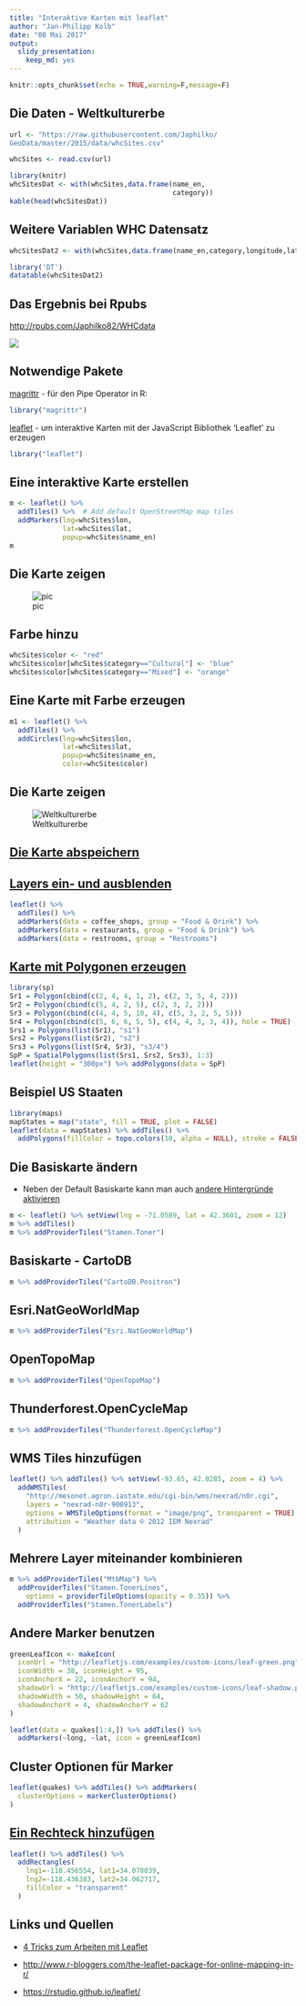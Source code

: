```yaml
---
title: "Interaktive Karten mit leaflet"
author: "Jan-Philipp Kolb"
date: "08 Mai 2017"
output: 
  slidy_presentation:
    keep_md: yes
---
```


```r
knitr::opts_chunk$set(echo = TRUE,warning=F,message=F)
```

## Die Daten - Weltkulturerbe

```r
url <- "https://raw.githubusercontent.com/Japhilko/
GeoData/master/2015/data/whcSites.csv"

whcSites <- read.csv(url) 
```

```r
library(knitr)
whcSitesDat <- with(whcSites,data.frame(name_en,
                                        category))
kable(head(whcSitesDat))
```

## Weitere Variablen WHC Datensatz

```r
whcSitesDat2 <- with(whcSites,data.frame(name_en,category,longitude,latitude,date_inscribed,area_hectares,danger_list))
```


```r
library('DT')
datatable(whcSitesDat2)
```

## Das Ergebnis bei Rpubs

<http://rpubs.com/Japhilko82/WHCdata>

![](figure/WHCRpubs.PNG)


## Notwendige Pakete

[magrittr](https://cran.r-project.org/web/packages/magrittr/index.html) - für den Pipe Operator in R:

```r
library("magrittr")
```


[leaflet](https://rstudio.github.io/leaflet/) - um  interaktive Karten mit der JavaScript Bibliothek 'Leaflet' zu erzeugen

```r
library("leaflet")
```


## Eine interaktive Karte erstellen

```r
m <- leaflet() %>%
  addTiles() %>%  # Add default OpenStreetMap map tiles
  addMarkers(lng=whcSites$lon, 
             lat=whcSites$lat, 
             popup=whcSites$name_en)
m
```

## Die Karte zeigen

![pic](https://github.com/Japhilko/GeoData/tree/master/data/figure/WHCPopUps.PNG) 

## Farbe hinzu

```r
whcSites$color <- "red"
whcSites$color[whcSites$category=="Cultural"] <- "blue"
whcSites$color[whcSites$category=="Mixed"] <- "orange"
```

## Eine Karte mit Farbe erzeugen

```r
m1 <- leaflet() %>%
  addTiles() %>%  
  addCircles(lng=whcSites$lon, 
             lat=whcSites$lat, 
             popup=whcSites$name_en,
             color=whcSites$color)
```

## Die Karte zeigen

![Weltkulturerbe](figure/WHCcircles.PNG) 

## [Die Karte abspeichern](http://www.r-bloggers.com/interactive-mapping-with-leaflet-in-r-2/)

<!--
![gui](http://i1.wp.com/spatialrecology.org/images/r_leaflet/snapshot2.png)
-->

## [Layers ein- und ausblenden](https://rstudio.github.io/leaflet/showhide.html)

```r
leaflet() %>%
  addTiles() %>%
  addMarkers(data = coffee_shops, group = "Food & Drink") %>%
  addMarkers(data = restaurants, group = "Food & Drink") %>%
  addMarkers(data = restrooms, group = "Restrooms")
```

## [Karte mit Polygonen erzeugen](https://rstudio.github.io/leaflet/map_widget.html)

```r
library(sp)
Sr1 = Polygon(cbind(c(2, 4, 4, 1, 2), c(2, 3, 5, 4, 2)))
Sr2 = Polygon(cbind(c(5, 4, 2, 5), c(2, 3, 2, 2)))
Sr3 = Polygon(cbind(c(4, 4, 5, 10, 4), c(5, 3, 2, 5, 5)))
Sr4 = Polygon(cbind(c(5, 6, 6, 5, 5), c(4, 4, 3, 3, 4)), hole = TRUE)
Srs1 = Polygons(list(Sr1), "s1")
Srs2 = Polygons(list(Sr2), "s2")
Srs3 = Polygons(list(Sr4, Sr3), "s3/4")
SpP = SpatialPolygons(list(Srs1, Srs2, Srs3), 1:3)
leaflet(height = "300px") %>% addPolygons(data = SpP)
```

## Beispiel US Staaten

```r
library(maps)
mapStates = map("state", fill = TRUE, plot = FALSE)
leaflet(data = mapStates) %>% addTiles() %>%
  addPolygons(fillColor = topo.colors(10, alpha = NULL), stroke = FALSE)
```

## Die Basiskarte ändern

- Neben der Default Basiskarte kann man auch [andere Hintergründe aktivieren](http://leaflet-extras.github.io/leaflet-providers/preview/index.html)

```r
m <- leaflet() %>% setView(lng = -71.0589, lat = 42.3601, zoom = 12)
m %>% addTiles()
m %>% addProviderTiles("Stamen.Toner")
```

## Basiskarte - CartoDB

```r
m %>% addProviderTiles("CartoDB.Positron")
```

## Esri.NatGeoWorldMap

```r
m %>% addProviderTiles("Esri.NatGeoWorldMap")
```

## OpenTopoMap

```r
m %>% addProviderTiles("OpenTopoMap")
```


## Thunderforest.OpenCycleMap

```r
m %>% addProviderTiles("Thunderforest.OpenCycleMap")
```


## WMS Tiles hinzufügen

```r
leaflet() %>% addTiles() %>% setView(-93.65, 42.0285, zoom = 4) %>%
  addWMSTiles(
    "http://mesonet.agron.iastate.edu/cgi-bin/wms/nexrad/n0r.cgi",
    layers = "nexrad-n0r-900913",
    options = WMSTileOptions(format = "image/png", transparent = TRUE),
    attribution = "Weather data © 2012 IEM Nexrad"
  )
```

## Mehrere Layer miteinander kombinieren

```r
m %>% addProviderTiles("MtbMap") %>%
  addProviderTiles("Stamen.TonerLines",
    options = providerTileOptions(opacity = 0.35)) %>%
  addProviderTiles("Stamen.TonerLabels")
```

## Andere Marker benutzen

```r
greenLeafIcon <- makeIcon(
  iconUrl = "http://leafletjs.com/examples/custom-icons/leaf-green.png",
  iconWidth = 38, iconHeight = 95,
  iconAnchorX = 22, iconAnchorY = 94,
  shadowUrl = "http://leafletjs.com/examples/custom-icons/leaf-shadow.png",
  shadowWidth = 50, shadowHeight = 64,
  shadowAnchorX = 4, shadowAnchorY = 62
)

leaflet(data = quakes[1:4,]) %>% addTiles() %>%
  addMarkers(~long, ~lat, icon = greenLeafIcon)
```

## Cluster Optionen für Marker

```r
leaflet(quakes) %>% addTiles() %>% addMarkers(
  clusterOptions = markerClusterOptions()
)
```

## [Ein Rechteck hinzufügen](https://rstudio.github.io/leaflet/shapes.html)


```r
leaflet() %>% addTiles() %>%
  addRectangles(
    lng1=-118.456554, lat1=34.078039,
    lng2=-118.436383, lat2=34.062717,
    fillColor = "transparent"
  )
```


## Links und Quellen

- [4 Tricks zum Arbeiten mit Leaflet](https://www.r-bloggers.com/4-tricks-for-working-with-r-leaflet-and-shiny/)

- <http://www.r-bloggers.com/the-leaflet-package-for-online-mapping-in-r/>
- <https://rstudio.github.io/leaflet/>


